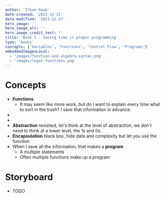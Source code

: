 ```yaml
---
author: 'Ilbum Kwak'
date-created: '2021-12-21'
date-modified: '2021-12-27'
hero_image: ''
hero_image_alt: ''
hero_image_credit_text: ''
title: 'Book 2 - Saving time is proper programming'
type: 'books'
concepts: ['Variables', 'Functions', 'Control Flow', 'Programs']
embeddedImagesLocal:
  - 'images/function-and-algebra-syntax.png'
  - 'images/legal-functions.png'
---
```



# Concepts

- **Functions**
  - It may seem like more work, but do I want to explain every time what to sort in the trash? I save that information in advance.
- <GatsbyImage
    alt="From Algebraic Functions to Computer Functions"
    image={getImage(props.localImages[0])}
    className="max-width-40rem"
  />
- <GatsbyImage
    alt="Legal Function Syntax"
    image={getImage(props.localImages[1])}
    className="max-width-40rem"
  />
- **Abstraction** revisited, let's think at the level of abstraction, we don't need to think at a lower level, the 1s and 0s.
- **Encapsulation** black box, hide data and complexity but let you use the function
- When I save all the information, that makes a **program**
  - A multiple statements
  - Often multiple functions make up a program

# Storyboard

- TODO
